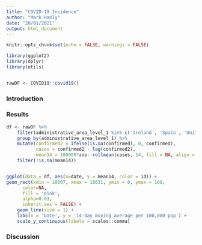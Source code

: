 ```yaml
---
title: "COVID-19 Incidence"
author: "Mark Hanly"
date: "20/01/2021"
output: html_document
---
```


```r
knitr::opts_chunk$set(echo = FALSE, warnings = FALSE)

library(ggplot2)
library(dplyr)
library(utils)


rawDF <- COVID19::covid19()
```

### Introduction

### Results
```r

df <- rawDF %>% 
    filter(administrative_area_level_1 %in% c('Ireland', 'Spain', 'United Kingdom')) %>% 
    group_by(administrative_area_level_1) %>% 
    mutate(confirmed2 = ifelse(is.na(confirmed), 0, confirmed),
           cases = confirmed2 - lag(confirmed2),
           mean14 = 100000*zoo::rollmean(cases, 14, fill = NA, align = 'right')/population) %>% 
    filter(!is.na(mean14))


ggplot(data = df, aes(x=date, y = mean14, color = id)) +
geom_rect(xmin = 18607, xmax = 18631, ymin = 0, ymax = 100,
      color=NA,
      fill = 'pink',
      alpha=0.03,
      inherit.aes = FALSE) +
    geom_line(size = 1) + 
    labs(x = 'Date', y = '14-day moving average per 100,000 pop') +
    scale_y_continuous(labels = scales::comma) 
```

### Discussion

